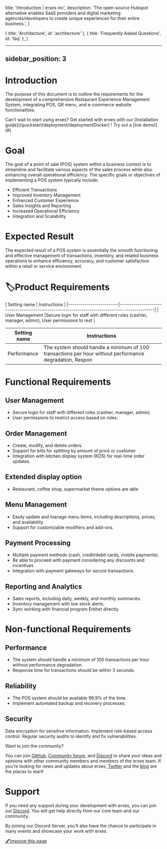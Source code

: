 
  title: 'Introduction | erxes inc',
  description:
    'The open-source Hubspot alternative enables SaaS providers and digital marketing agencies/developers to create unique experiences for their entire business.',
}

  { title: 'Architecture', id: 'architecture' },
  { title: 'Frequently Asked Questions', id: 'faq' },
]

<HeroPattern />

---
sidebar_position: 3
---

# **Introduction**

The purpose of this document is to outline the requirements for the development of a comprehensive Restaurant Experience Management System, integrating POS, QR menu, and e-commerce website functionalities.

<Note>
  Can't wait to start using erxes? Get started with erxes with our [Installation guide](/quickstart/deployment/deploymentDocker) ! Try out a [live demo!](#)
</Note>


# **Goal**

The goal of a point of sale (POS) system within a business context is to streamline and facilitate various aspects of the sales process while also enhancing overall operational efficiency. The specific goals or objectives of implementing a POS system typically include:

- Efficient Transactions
- Improved Inventory Management
- Enhanced Customer Experience
- Sales Insights and Reporting
- Increased Operational Efficiency
- Integration and Scalability


# **Expected Result**

The expected result of a POS system is essentially the smooth functioning and effective management of transactions, inventory, and related business operations to enhance efficiency, accuracy, and customer satisfaction within a retail or service environment.



# **🏷️Product Requirements**

<Tabs>

<TabItem value="functional" label="Functional Requirements">

| Setting name            | Instructions                                                                                    |
|-------------------------|--------------------------------------------------------------------------------  ---------------|
| User Management         |Secure login for staff with different roles (cashier, manager, admin), User permissions to rest  |

</TabItem>

<TabItem value="non-functional" label="Non-functional Requirements">

| Setting name      | Instructions                                                                                          |
|-------------------|-------------------------------------------------------------------------------------------------------|
| Performance       |The system should handle a minimum of 100 transactions per hour without performance degradation, Respon|

</TabItem>

</Tabs>



# **Functional Requirements**
 
## **User Management**
- Secure login for staff with different roles (cashier, manager, admin).
- User permissions to restrict access based on roles.

## **Order Management**
- Create, modify, and delete orders.
- Support for bills for splitting by amount of price or customer
- Integration with kitchen display system (KDS) for real-time order updates.

## **Extended display option**
- Restaurant, coffee shop, supermarket theme options are able

## **Menu Management**
- Easily update and manage menu items, including descriptions, prices, and availability.
- Support for customizable modifiers and add-ons.

## **Payment Processing**
- Multiple payment methods (cash, credit/debit cards, mobile payments).
- Be able to proceed with payment considering any discounts and incentives
- Integration with payment gateways for secure transactions.

## **Reporting and Analytics**
- Sales reports, including daily, weekly, and monthly summaries.
- Inventory management with low stock alerts.
- Sync working with financial program Erkhet directly


# **Non-functional Requirements**

## **Performance**
- The system should handle a minimum of 100 transactions per hour without performance degradation.
- Response time for transactions should be within 3 seconds.

## **Reliability**
- The POS system should be available 99.9% of the time.
- Implement automated backup and recovery processes.

## **Security**
Data encryption for sensitive information.
Implement role-based access control.
Regular security audits to identify and fix vulnerabilities.


<Note>
  Want to join the community?

You can join [GitHub](https://github.com/erxes/erxes), [Community forum](https://github.com/erxes/erxes/discussions), and [Discord](https://discord.com/invite/aaGzy3gQK5) to share your ideas and opinions with other community members and members of the erxes team. If you're looking for news and updates about erxes, [Twitter](https://twitter.com/erxesHQ) and the [blog](https://erxes.io/blog) are the places to start!
</Note>

# Support

If you need any support during your development with erxes, you can join our [Discord](https://discord.com/invite/aaGzy3gQK5). You will get help directly from our core team and our community.

By joining our Discord Server, you’ll also have the chance to participate in many events and showcase your work with erxes.



[🖋️Improve this page](https://github.com/erxes/erxes-docs/edit/main/src/app/requirement/pos/page.mdx)
